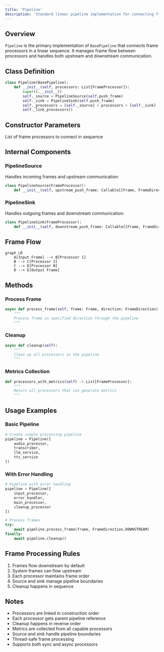 ```yaml
---
title: 'Pipeline'
description: 'Standard linear pipeline implementation for connecting frame processors'
---
```


## Overview

`Pipeline` is the primary implementation of `BasePipeline` that connects frame processors in a linear sequence. It manages frame flow between processors and handles both upstream and downstream communication.

## Class Definition

```python
class Pipeline(BasePipeline):
    def __init__(self, processors: List[FrameProcessor]):
        super().__init__()
        self._source = PipelineSource(self.push_frame)
        self._sink = PipelineSink(self.push_frame)
        self._processors = [self._source] + processors + [self._sink]
        self._link_processors()
```

## Constructor Parameters

<ParamField path="processors" type="List[FrameProcessor]" required>
  List of frame processors to connect in sequence
</ParamField>

## Internal Components

### PipelineSource

Handles incoming frames and upstream communication:

```python
class PipelineSource(FrameProcessor):
    def __init__(self, upstream_push_frame: Callable[[Frame, FrameDirection], Coroutine])
```

### PipelineSink

Handles outgoing frames and downstream communication:

```python
class PipelineSink(FrameProcessor):
    def __init__(self, downstream_push_frame: Callable[[Frame, FrameDirection], Coroutine])
```

## Frame Flow

```mermaid
graph LR
    A[Input Frame] --> B[Processor 1]
    B --> C[Processor 2]
    C --> D[Processor N]
    D --> E[Output Frame]
```

## Methods

### Process Frame

```python
async def process_frame(self, frame: Frame, direction: FrameDirection):
    """
    Process frame in specified direction through the pipeline
    """
```

### Cleanup

```python
async def cleanup(self):
    """
    Clean up all processors in the pipeline
    """
```

### Metrics Collection

```python
def processors_with_metrics(self) -> List[FrameProcessor]:
    """
    Return all processors that can generate metrics
    """
```

## Usage Examples

### Basic Pipeline

```python
# Create simple processing pipeline
pipeline = Pipeline([
    audio_processor,
    transcriber,
    llm_service,
    tts_service
])
```

### With Error Handling

```python
# Pipeline with error handling
pipeline = Pipeline([
    input_processor,
    error_handler,
    main_processor,
    cleanup_processor
])

# Process frames
try:
    await pipeline.process_frame(frame, FrameDirection.DOWNSTREAM)
finally:
    await pipeline.cleanup()
```

## Frame Processing Rules

1. Frames flow downstream by default
2. System frames can flow upstream
3. Each processor maintains frame order
4. Source and sink manage pipeline boundaries
5. Cleanup happens in sequence

## Notes

- Processors are linked in construction order
- Each processor gets parent pipeline reference
- Cleanup happens in reverse order
- Metrics are collected from all capable processors
- Source and sink handle pipeline boundaries
- Thread-safe frame processing
- Supports both sync and async processors
